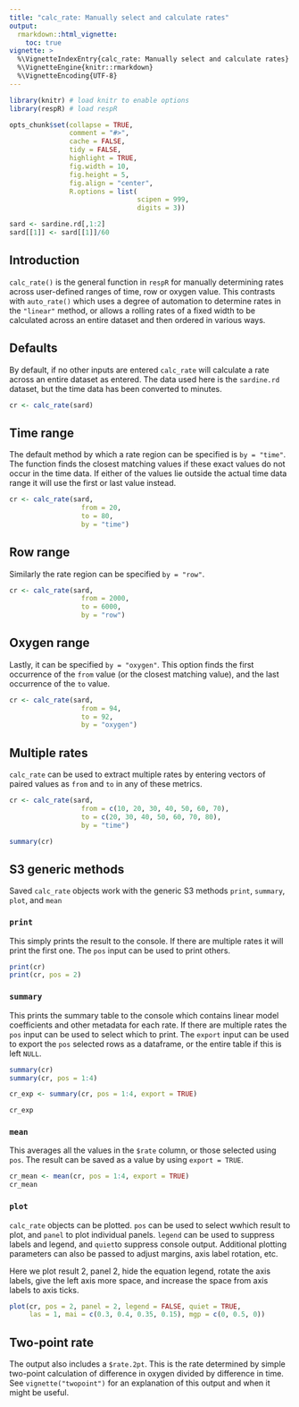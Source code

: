 ```yaml
---
title: "calc_rate: Manually select and calculate rates"
output: 
  rmarkdown::html_vignette:
    toc: true
vignette: >
  %\VignetteIndexEntry{calc_rate: Manually select and calculate rates}
  %\VignetteEngine{knitr::rmarkdown}
  %\VignetteEncoding{UTF-8}
---
```


```r
library(knitr) # load knitr to enable options
library(respR) # load respR

opts_chunk$set(collapse = TRUE, 
               comment = "#>", 
               cache = FALSE, 
               tidy = FALSE, 
               highlight = TRUE, 
               fig.width = 10, 
               fig.height = 5,
               fig.align = "center",
               R.options = list(
                                scipen = 999, 
                                digits = 3))

sard <- sardine.rd[,1:2]
sard[[1]] <- sard[[1]]/60
```


## Introduction

`calc_rate()` is the general function in `respR` for manually determining rates across user-defined ranges of time, row or oxygen value. This contrasts with `auto_rate()` which uses a degree of automation to determine rates in the `"linear"` method, or allows a rolling rates of a fixed width to be calculated across an entire dataset and then ordered in various ways. 

## Defaults

By default, if no other inputs are entered `calc_rate` will calculate a rate across an entire dataset as entered. The data used here is the `sardine.rd` dataset, but the time data has been converted to minutes. 

```r
cr <- calc_rate(sard)
```


## Time range

The default method by which a rate region can be specified is `by = "time"`. The function finds the closest matching values if these exact values do not occur in the time data. If either of the values lie outside the actual time data range it will use the first or last value instead. 

```r
cr <- calc_rate(sard,
                  from = 20, 
                  to = 80,
                  by = "time")
```

## Row range

Similarly the rate region can be specified `by = "row"`.

```r
cr <- calc_rate(sard,
                  from = 2000, 
                  to = 6000,
                  by = "row")
```

## Oxygen range

Lastly, it can be specified `by = "oxygen"`. This option finds the first occurrence of the `from` value (or the closest matching value), and the last occurrence of the `to` value. 

```r
cr <- calc_rate(sard,
                  from = 94, 
                  to = 92,
                  by = "oxygen")
```


## Multiple rates

`calc_rate` can be used to extract multiple rates by entering vectors of paired values as `from` and `to` in any of these metrics.

```r
cr <- calc_rate(sard,
                  from = c(10, 20, 30, 40, 50, 60, 70), 
                  to = c(20, 30, 40, 50, 60, 70, 80),
                  by = "time")

summary(cr)
```


## S3 generic methods

Saved `calc_rate` objects work with the generic S3 methods `print`, `summary`, `plot`, and `mean`

### `print`

This simply prints the result to the console. If there are multiple rates it will print the first one. The `pos` input can be used to print others. 

```r
print(cr)
print(cr, pos = 2)
```

### `summary`

This prints the summary table to the console which contains linear model coefficients and other metadata for each rate. If there are multiple rates the `pos` input can be used to select which to print. The `export` input can be used to export the `pos` selected rows as a dataframe, or the entire table if this is left `NULL`.

```r
summary(cr)
summary(cr, pos = 1:4)
```

```r
cr_exp <- summary(cr, pos = 1:4, export = TRUE)
```

```r
cr_exp
```

### `mean`

This averages all the values in the `$rate` column, or those selected using `pos`. The result can be saved as a value by using `export = TRUE`.

```r
cr_mean <- mean(cr, pos = 1:4, export = TRUE)
cr_mean
```

### `plot`

`calc_rate` objects can be plotted. `pos` can be used to select wwhich result to plot, and `panel` to plot individual panels. `legend` can be used to suppress labels and legend, and `quiet`to suppress console output. Additional plotting parameters can also be passed to adjust margins, axis label rotation, etc. 

Here we plot result 2, panel 2, hide the equation legend, rotate the axis labels, give the left axis more space, and increase the space from axis labels to axis ticks.

```r
plot(cr, pos = 2, panel = 2, legend = FALSE, quiet = TRUE, 
     las = 1, mai = c(0.3, 0.4, 0.35, 0.15), mgp = c(0, 0.5, 0))
```


## Two-point rate

The output also includes a `$rate.2pt`. This is the rate determined by simple two-point calculation of difference in oxygen divided by difference in time. See `vignette("twopoint")` for an explanation of this output and when it might be useful.

